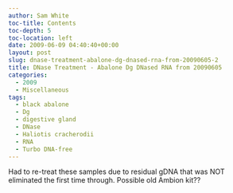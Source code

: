 ```yaml
---
author: Sam White
toc-title: Contents
toc-depth: 5
toc-location: left
date: 2009-06-09 04:40:40+00:00
layout: post
slug: dnase-treatment-abalone-dg-dnased-rna-from-20090605-2
title: DNase Treatment - Abalone Dg DNased RNA from 20090605
categories:
  - 2009
  - Miscellaneous
tags:
  - black abalone
  - Dg
  - digestive gland
  - DNase
  - Haliotis cracherodii
  - RNA
  - Turbo DNA-free
---
```


Had to re-treat these samples due to residual gDNA that was NOT eliminated the first time through. Possible old Ambion kit??
